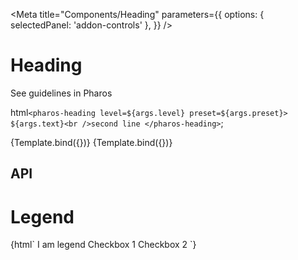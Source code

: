

<Meta
  title="Components/Heading"
  parameters={{
    options: { selectedPanel: 'addon-controls' },
  }}
/>

# Heading

<pharos-link href="https://pharos.jstor.org/components/heading" target="_blank">See guidelines in Pharos</pharos-link>

  html`
    <pharos-heading level=${args.level} preset=${args.preset}>
      ${args.text}<br />second line
    </pharos-heading>
  `;

<Canvas withToolbar>
  <Story
    name="Base"
    argTypes={{
      text: { control: { type: 'text' }, defaultValue: 'Heading style' },
      level: {
        control: { type: 'range', min: 1, max: 6, step: 1 },
        defaultValue: 1,
      },
      preset: {
        defaultValue: '5',
        options: ['1', '2', '3', '4', '5', '6', '7', 'legend'],
        control: {
          type: 'radio',
        },
      },
    }}
  >
    {Template.bind({})}
  </Story>
</Canvas>

<Canvas withToolbar>
  <Story
    name="Bold"
    argTypes={{
      text: { control: { type: 'text' }, defaultValue: 'Heading style' },
      level: {
        control: { type: 'range', min: 1, max: 6, step: 1 },
        defaultValue: 1,
      },
      preset: {
        defaultValue: '5--bold',
        options: ['1--bold', '2--bold', '3--bold', '4--bold', '5--bold', '6--bold', '7--bold'],
        control: {
          type: 'radio',
        },
      },
    }}
  >
    {Template.bind({})}
  </Story>
</Canvas>

## API

<ArgsTable of="pharos-heading" />

# Legend

<Canvas withToolbar>
  <Story name="Legend">
    {html`
      <pharos-checkbox-group>
        <pharos-heading slot="legend" level="2" preset="legend">I am legend</pharos-heading>
        <pharos-checkbox value="1"><span slot="label">Checkbox 1</span></pharos-checkbox>
        <pharos-checkbox value="2"><span slot="label">Checkbox 2</span></pharos-checkbox>
      </pharos-checkbox-group>
    `}
  </Story>
</Canvas>
